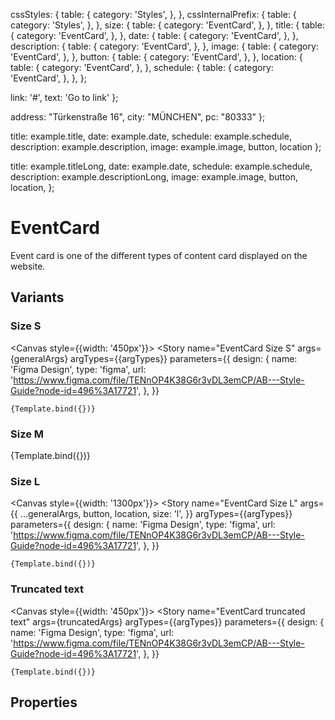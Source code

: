 
<Meta 
  title="Components/Structure/Cards/EventCard"
  component={EventCard}
  decorators={[withDesign]}
/>


  cssStyles: {
    table: {
      category: 'Styles',
    },
  },
  cssInternalPrefix: {
    table: {
      category: 'Styles',
    },
  },
  size: {
    table: {
      category: 'EventCard',
    },
  },
  title: {
    table: {
      category: 'EventCard',
    },
  },
  date: {
    table: {
      category: 'EventCard',
    },
  },
  description: {
    table: {
      category: 'EventCard',
    },
  },
  image: {
    table: {
      category: 'EventCard',
    },
  },
  button: {
    table: {
      category: 'EventCard',
    },
  },
  location: {
    table: {
      category: 'EventCard',
    },
  },
  schedule: {
    table: {
      category: 'EventCard',
    },
  },
};

  link: '#',
  text: 'Go to link'
};

  address: "Türkenstraße 16",
  city: "MÜNCHEN",
  pc: "80333"
};

  title: example.title,
  date: example.date,
  schedule: example.schedule,
  description: example.description,
  image: example.image,
  button,
  location
};

  title: example.titleLong,
  date: example.date,
  schedule: example.schedule,
  description: example.descriptionLong,
  image: example.image,
  button,
  location,
};


# EventCard

Event card is one of the different types of content card displayed on the website.

## Variants

### Size S 

<Canvas style={{width: '450px'}}>
  <Story
    name="EventCard Size S"
    args={generalArgs}
    argTypes={{argTypes}}
    parameters={{
      design: {
        name: 'Figma Design',
        type: 'figma',
        url:
          'https://www.figma.com/file/TENnOP4K38G6r3vDL3emCP/AB---Style-Guide?node-id=496%3A17721',
      },
    }}
  >
    {Template.bind({})}
  </Story>
</Canvas>

### Size M

<Canvas>
  <Story
    name="EventCard Size M"
    args={{
      ...generalArgs,
      button,
      location,
      size: 'm',
    }}
    argTypes={{argTypes}}
    parameters={{
      design: {
        name: 'Figma Design',
        type: 'figma',
        url:
          'https://www.figma.com/file/TENnOP4K38G6r3vDL3emCP/AB---Style-Guide?node-id=496%3A17721',
      },
    }}
  >
    {Template.bind({})}
  </Story>
</Canvas>

### Size L

<Canvas style={{width: '1300px'}}>
  <Story
    name="EventCard Size L"
    args={{
      ...generalArgs,
      button,
      location,
      size: 'l',
    }}
    argTypes={{argTypes}}
    parameters={{
      design: {
        name: 'Figma Design',
        type: 'figma',
        url:
          'https://www.figma.com/file/TENnOP4K38G6r3vDL3emCP/AB---Style-Guide?node-id=496%3A17721',
      },
    }}
  >
    {Template.bind({})}
  </Story>
</Canvas>

### Truncated text

<Canvas style={{width: '450px'}}>
  <Story
    name="EventCard truncated text"
    args={truncatedArgs}
    argTypes={{argTypes}}
    parameters={{
      design: {
        name: 'Figma Design',
        type: 'figma',
        url:
          'https://www.figma.com/file/TENnOP4K38G6r3vDL3emCP/AB---Style-Guide?node-id=496%3A17721',
      },
    }}
  >
    {Template.bind({})}
  </Story>
</Canvas>


## Properties

<ArgsTable of={EventCard} />
